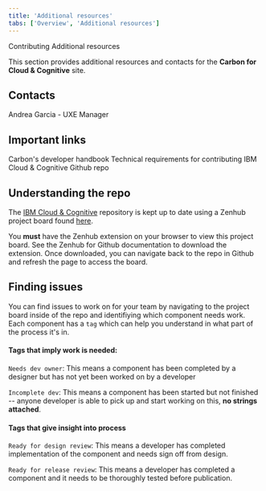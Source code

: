 ```yaml
---
title: 'Additional resources'
tabs: ['Overview', 'Additional resources']
---
```



<Breadcrumb noTrailingSlash>
  <BreadcrumbItem href="/overview/contributing/overview">Contributing</BreadcrumbItem>
  <BreadcrumbItem isCurrentPage href="/overview/contributing/managers/additional-resources">
    Additional resources
  </BreadcrumbItem>
</Breadcrumb>

<PageDescription>

This section provides additional resources and contacts for the <strong>Carbon for Cloud & Cognitive</strong> site. 

</PageDescription>

## Contacts

Andrea Garcia - UXE Manager

## Important links
<UnorderedList>
    <ListItem>
        <Link href="https://github.com/carbon-design-system/carbon/blob/master/docs/developer-handbook.md">Carbon's developer handbook</Link>
    </ListItem>
    <ListItem>
        <Link href="https://github.com/carbon-design-system/ibm-cloud-cognitive/blob/master/.github/CONTRIBUTING.md">Technical requirements for contributing</Link>
    </ListItem>
    <ListItem>
        <Link href="https://github.com/carbon-design-system/ibm-cloud-cognitive/">IBM Cloud & Cognitive Github repo</Link>
    </ListItem>
</UnorderedList>

## Understanding the repo

The [IBM Cloud & Cognitive](https://github.com/carbon-design-system/ibm-cloud-cognitive) repository is kept up to date using a Zenhub project board found [here](https://github.com/carbon-design-system/ibm-cloud-cognitive/issues#workspaces/development-602c6543cd8ba2001cb5ed88/board?repos=272755937).

<InlineNotification kind="info">

You <strong>must</strong> have the Zenhub extension on your browser to view this project board. See the Zenhub for Github <Link to="https://www.zenhub.com/?utm_source=google&utm_medium=cpc&utm_campaign=P%20-%20Search%20-%20Brand&utm_term=zenhub&utm_content=&hsa_acc=8479887336&hsa_cam=10773952283&hsa_grp=105770836683&hsa_ad=454694631793&hsa_src=g&hsa_tgt=kwd-347084789249&hsa_kw=zenhub&hsa_mt=p&hsa_net=adwords&hsa_ver=3&gclid=Cj0KCQiAst2BBhDJARIsAGo2ldUySzDtmlvAlrmhyGbmYfEqGfxXR7ttauzQ_N72xUDI6GDMej2W1x0aAvLoEALw_wcB">documentation</Link> to download the extension. Once downloaded, you can navigate back to the repo in Github and refresh the page to access the board.

</InlineNotification>

## Finding issues

You can find issues to work on for your team by navigating to the project board inside of the repo and identifiying which component needs work. Each component has a `tag` which can help you understand in what part of the process it's in. 

#### Tags that imply work is needed:


`Needs dev owner`: This means a component has been completed by a designer but has not yet been worked on by a developer

`Incomplete dev`: This means a component has been started but not finished -- anyone developer is able to pick up and start working on this, <strong>no strings attached</strong>.


#### Tags that give insight into process


`Ready for design review`: This means a developer has completed implementation of the component and needs sign off from design.

`Ready for release review`: This means a developer has completed a component and it needs to be thoroughly tested before publication.
